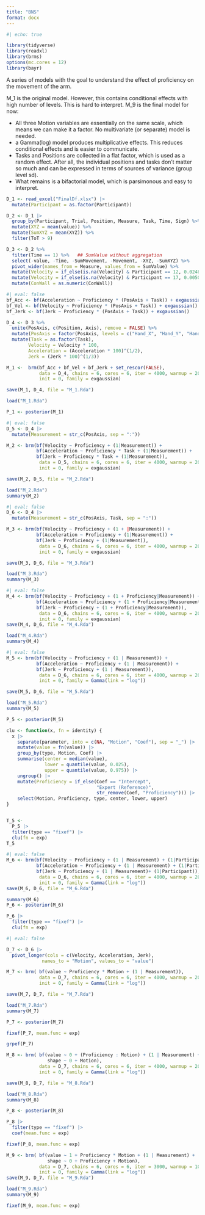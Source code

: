 ```yaml
---
title: "BNS"
format: docx
---
```


```r
#| echo: true

library(tidyverse)
library(readxl)
library(brms)
options(mc.cores = 12)
library(bayr)
```

A series of models with the goal to understand the effect of proficiency on the movement of the arm.

M_1 is the original model. However, this contains conditional effects with high number of levels.
This is hard to interpret. M_9 is the final model for now:

+ All three Motion variables are essentially on the same scale, which means we can make it a factor. No multivariate (or separate) model is needed.
+ a Gamma(log) model produces multiplicative effects. This reduces conditional effects and is easier to communicate.
+ Tasks and Positions are collected in a flat factor, which is used as a random effect. After all, the individual positions and tasks don't matter so much and can be expressed in terms of sources of variance (group level sd).
+ What remains is a bifactorial model, which is parsimonous and easy to interpret.


```r
D_1 <- read_excel("FinalDf.xlsx") |> 
  mutate(Participant = as.factor(Participant))

D_2 <- D_1 |> 
  group_by(Participant, Trial, Position, Measure, Task, Time, Sign) %>%
  mutate(XYZ = mean(value)) %>%
  mutate(SumXYZ = mean(XYZ)) %>%
  filter(ToT > 9)

D_3 <- D_2 %>% 
  filter(Time == 1) %>%   ## SumValue without aggregation
  select(-value, -Time, -SumMovement, -Movement, -XYZ, -SumXYZ) %>%
  pivot_wider(names_from = Measure, values_from = SumValue) %>%
  mutate(Velocity = if_else(is.na(Velocity) & Participant == 12, 0.02488166, Velocity)) %>%
  mutate(Velocity = if_else(is.na(Velocity) & Participant == 17, 0.00502671, Velocity)) %>%
  mutate(ConWall = as.numeric(ConWall))


```

```r
#| eval: false
bf_Acc <- bf(Acceleration ~ Proficiency * (PosAxis + Task)) + exgaussian() 
bf_Vel <- bf(Velocity ~ Proficiency * (PosAxis + Task)) + exgaussian() 
bf_Jerk <- bf(Jerk ~ Proficiency * (PosAxis + Task)) + exgaussian() 

D_4 <- D_3 %>% 
  unite(PosAxis, c(Position, Axis), remove = FALSE) %>% 
  mutate(PosAxis = factor(PosAxis, levels = c("Hand_X", "Hand_Y", "Hand_Z" , "FoArm_X", "FoArm_Y", "FoArm_Z", "UpArm_X", "UpArm_Y", "UpArm_Z"))) %>%
  mutate(Task = as.factor(Task),
        Velocity = Velocity * 100,
        Acceleration = (Acceleration * 100)^(1/2),      
        Jerk = (Jerk * 100)^(1/3))

M_1 <-  brm(bf_Acc + bf_Vel + bf_Jerk + set_rescor(FALSE), 
            data = D_4, chains = 6, cores = 6, iter = 4000, warmup = 2000, 
            init = 0, family = exgaussian)

save(M_1, D_4, file = "M_1.Rda")
```


```r
load("M_1.Rda")

P_1 <- posterior(M_1)

```

```r
#| eval: false
D_5 <- D_4 |> 
  mutate(Measurement = str_c(PosAxis, sep = ":"))

M_2 <- brm(bf(Velocity ~ Proficiency + (1|Measurement)) +
           bf(Acceleration ~ Proficiency * Task + (1|Measurement)) +
           bf(Jerk ~ Proficiency * Task + (1|Measurement)),
            data = D_5, chains = 6, cores = 6, iter = 4000, warmup = 2000, 
            init = 0, family = exgaussian)

save(M_2, D_5, file = "M_2.Rda")
```


```r
load("M_2.Rda")
summary(M_2)
```




```r
#| eval: false
D_6 <- D_4 |> 
  mutate(Measurement = str_c(PosAxis, Task, sep = ":"))

M_3 <- brm(bf(Velocity ~ Proficiency + (1 + |Measurement)) +
           bf(Acceleration ~ Proficiency + (1|Measurement)) +
           bf(Jerk ~ Proficiency + (1|Measurement)),
            data = D_6, chains = 6, cores = 6, iter = 4000, warmup = 2000, 
            init = 0, family = exgaussian)    

save(M_3, D_6, file = "M_3.Rda")
```


```r
load("M_3.Rda")
summary(M_3)
```
```r
#| eval: false
M_4 <- brm(bf(Velocity ~ Proficiency + (1 + Proficiency|Measurement)) +
           bf(Acceleration ~ Proficiency + (1 + Proficiency|Measurement)) +
           bf(Jerk ~ Proficiency + (1 + Proficiency|Measurement)),
            data = D_6, chains = 6, cores = 6, iter = 4000, warmup = 2000, 
            init = 0, family = exgaussian)    
save(M_4, D_6, file = "M_4.Rda")
```

```r
load("M_4.Rda")
summary(M_4)
```

```r
#| eval: false
M_5 <- brm(bf(Velocity ~ Proficiency + (1 | Measurement)) +
           bf(Acceleration ~ Proficiency + (1 | Measurement)) +
           bf(Jerk ~ Proficiency + (1 | Measurement)),
            data = D_6, chains = 6, cores = 6, iter = 4000, warmup = 2000, 
            init = 0, family = Gamma(link = "log"))

save(M_5, D_6, file = "M_5.Rda")
```

```r
load("M_5.Rda")
summary(M_5)
```
```r
P_5 <- posterior(M_5)

clu <- function(x, fn = identity) {
  x |> 
    separate(parameter, into = c(NA, "Motion", "Coef"), sep = "_") |> 
    mutate(value = fn(value)) |> 
    group_by(type, Motion, Coef) |>
    summarise(center = median(value), 
              lower = quantile(value, 0.025),
              upper = quantile(value, 0.975)) |> 
    ungroup() |> 
    mutate(Proficiency = if_else(Coef == "Intercept",
                                 "Expert (Reference)",
                                 str_remove(Coef, "Proficiency"))) |> 
    select(Motion, Proficiency, type, center, lower, upper)
}


T_5 <-
  P_5 |> 
  filter(type == "fixef") |> 
  clu(fn = exp)
T_5

```



```r
#| eval: false
M_6 <- brm(bf(Velocity ~ Proficiency + (1 | Measurement) + (1|Participant)) +
           bf(Acceleration ~ Proficiency + (1 | Measurement) + (1|Participant)) +
           bf(Jerk ~ Proficiency + (1 | Measurement)+ (1|Participant)),
            data = D_6, chains = 6, cores = 6, iter = 4000, warmup = 2000, 
            init = 0, family = Gamma(link = "log"))
save(M_6, D_6, file = "M_6.Rda")
```

```r
summary(M_6)
P_6 <- posterior(M_6)
```

```r
P_6 |> 
  filter(type == "fixef") |>
  clu(fn = exp)
```

```r
#| eval: false

D_7 <- D_6 |> 
  pivot_longer(cols = c(Velocity, Acceleration, Jerk), 
             names_to = "Motion", values_to = "value")

M_7 <- brm( bf(value ~ Proficiency * Motion + (1 | Measurement)),
            data = D_7, chains = 6, cores = 6, iter = 4000, warmup = 2000, 
            init = 0, family = Gamma(link = "log"))

save(M_7, D_7, file = "M_7.Rda")
```

```r
load("M_7.Rda")
summary(M_7)
```

```r
P_7 <- posterior(M_7)

fixef(P_7, mean.func = exp)

grpef(P_7)

```
```r
M_8 <- brm( bf(value ~ 0 + (Proficiency : Motion) + (1 | Measurement) + (1 | Participant),
               shape ~ 0 + Motion),
            data = D_7, chains = 6, cores = 6, iter = 4000, warmup = 2000, 
            init = 0, family = Gamma(link = "log"))

save(M_8, D_7, file = "M_8.Rda")
```


```r

load("M_8.Rda")
summary(M_8)

```
```r
P_8 <- posterior(M_8)

P_8 |> 
  filter(type == "fixef") |> 
  coef(mean.func = exp)
```

```r
fixef(P_8, mean.func = exp)

```

```r
M_9 <- brm( bf(value ~ 1 + Proficiency * Motion + (1 | Measurement) + (1 | Participant),
               shape ~ 0 + Proficiency + Motion),
            data = D_7, chains = 6, cores = 6, iter = 3000, warmup = 1000, 
            init = 0, family = Gamma(link = "log"))
save(M_9, D_7, file = "M_9.Rda")
```

```r
load("M_9.Rda")
summary(M_9)
```
```r
fixef(M_9, mean.func = exp)
```

